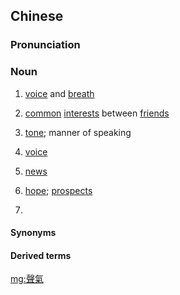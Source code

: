 ==Chinese==
{{zh-forms|s=声气}}

===Pronunciation===
{{zh-pron
|m=shēngqì
|c=seng1 hei3
|m-s=sen1qi4
|cat=n,v
}}

===Noun===
{{zh-noun}}

# [[voice]] and [[breath]]
# {{lb|zh|figurative}} [[common]] [[interest]]s between [[friend]]s
# [[tone]]; manner of speaking
# {{lb|zh|dialectal}} [[voice]]
# [[news]]
#: {{zh-x|上年{nin4-2} 同 佢 通 完 電話{waa6-2} 之後 就 冇乜 聲氣 喇。|I haven't heard from him since chatting with him on the phone last year.|C}}
# {{lb|zh|Cantonese}} [[hope]]; [[prospect]]s
#: {{zh-x|冇 嗮 聲氣|to be hopeless|C}}
# {{lb|zh|Cantonese}} {{rfdef|zh}}
#: {{zh-x|你 乜 都 冇 做，就 咪 咁多 聲氣 啦。|You didn't do a thing, so quit nagging.|C}}

====Synonyms====
{{zh-dial|聲音}}

====Derived terms====
{{zh-der|聲氣相求|聲氣相投}}

[[mg:聲氣]]